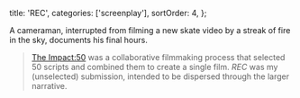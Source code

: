 
  title: 'REC',
  categories: ['screenplay'],
  sortOrder: 4,
};

A cameraman, interrupted from filming a new skate video by a streak of fire in
the sky, documents his final hours.

<MarkdownPDF title="REC" src="/assets/fiction/rec.pdf" paperSize="A4" />

> [The Impact:50](http://theimpact.create50.com/theimpact) was a collaborative
> filmmaking process that selected 50 scripts and combined them to create a
> single film. _REC_ was my (unselected) submission, intended to be dispersed
> through the larger narrative.
